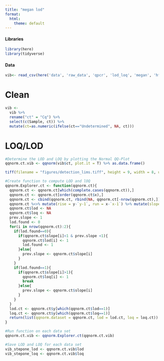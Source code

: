 ```yaml
---
title: "megan lod"
format:
  html:
    theme: default
---
```


#### Libraries

```r
library(here)
library(tidyverse)
```

#### Data

```r
vib<- read_csv(here('data', 'raw_data', 'qpcr', 'lod_loq', 'megan', 'hf183.csv'))
```

# Clean

```r
vib <- 
  vib %>% 
  rename("ct" = "Cq") %>%
  select(c(Sample, ct)) %>%
  mutate(ct=as.numeric(ifelse(ct=="Undetermined", NA, ct)))
```

# LOQ/LOD

```r
#Determine the LOD and LOQ by plotting the Normal QQ-Plot
qqnorm.ct.vib <- qqnorm(vib$ct, plot.it = T) %>% as.data.frame()

tiff(filename = "figures/detection_lims.tiff", height = 9, width = 8, units = "in", res = 600)

#Create function to compute LOD and lOQ
qqnorm.Explorer.ct <- function(qqnorm.ct){
  qqnorm.ct <- qqnorm.ct[which(complete.cases(qqnorm.ct)),]
  qqnorm.ct <- qqnorm.ct[order(qqnorm.ct$x),]
  qqnorm.ct <- cbind(qqnorm.ct, rbind(NA, qqnorm.ct[-nrow(qqnorm.ct),])) %>% setNames(., nm = c("x", "y", "x-1", "y-1"))
  qqnorm.ct %<>% mutate(rise = y-`y-1`, run = x-`x-1`) %>% mutate(slope = rise / run)
  qqnorm.ct$lod <- NA
  qqnorm.ct$loq <- NA
  prev.slope <- 1
  lod.found <- 0
  for(i in nrow(qqnorm.ct):2){
    if(lod.found==0){
      if(qqnorm.ct$slope[i]<1 & prev.slope <1){
        qqnorm.ct$lod[i] <- 1
        lod.found <- 1
      }else{
        prev.slope <- qqnorm.ct$slope[i]
      }
    }
    if(lod.found==1){
      if(qqnorm.ct$slope[i]>1){
        qqnorm.ct$loq[i] <- 1
        break
      }else{
        prev.slope <- qqnorm.ct$slope[i]
      }
    }
  }
  lod.ct <- qqnorm.ct$y[which(qqnorm.ct$lod==1)]
  loq.ct <- qqnorm.ct$y[which(qqnorm.ct$loq==1)]
  return(list(qqnorm.dataset = qqnorm.ct, lod = lod.ct, loq = loq.ct))
}

#Run function on each data set
qqnorm.ct.vib <- qqnorm.Explorer.ct(qqnorm.ct.vib)

#Save LOD and LOQ for each data set
vib_stepone_lod <- qqnorm.ct.vib$lod
vib_stepone_loq <- qqnorm.ct.vib$loq

```
